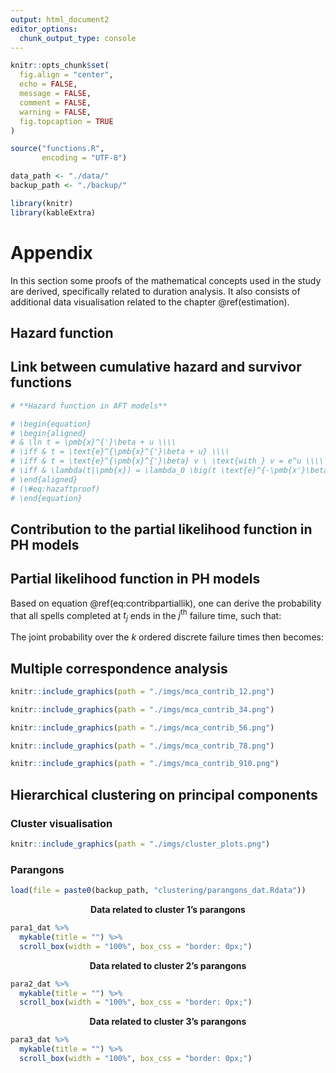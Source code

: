 ```yaml
---
output: html_document2
editor_options: 
  chunk_output_type: console
---
```


```r
knitr::opts_chunk$set(
  fig.align = "center", 
  echo = FALSE, 
  message = FALSE, 
  comment = FALSE, 
  warning = FALSE, 
  fig.topcaption = TRUE
)
```

```r
source("functions.R", 
       encoding = "UTF-8")
```

```r
data_path <- "./data/"
backup_path <- "./backup/"
```

```r
library(knitr)
library(kableExtra)
```


# Appendix {-#appendix}

In this section some proofs of the mathematical concepts used in the study are derived, specifically related to duration analysis. It also consists of additional data visualisation related to the chapter \@ref(estimation).

## Hazard function {-}

\begin{equation}    
  \begin{aligned}
  \lambda(t) & = \lim_{\Delta t \to 0} \frac{P\big[t \leq T < t + \Delta t | T \geq t \big]}{\Delta t} \\\\
  & = \lim_{\Delta t \to 0} \frac{P\big[t \leq T < t + \Delta t \big] / P\big[T \geq t  \big]}{\Delta t} \\\\
  & = \lim_{\Delta t \to 0} \frac{\big(F(t+\Delta t)-F(t)\big) / \Delta t}{S(t)} \\\\
  & = \frac{\text{d} F(t) / \text{d} t}{S(t)} \\\\
  & = \frac{f(t)}{S(t)} \\\\
  & = - \frac{\text{d}S(t) / \text{d} t}{S(t)} \\\\
  \lambda(t) & = \frac{-\text{d} \ln \big(S(t)\big)}{\text{d} t}
  \end{aligned}
  (\#eq:hazfunproof)
\end{equation}


## Link between cumulative hazard and survivor functions {-}

\begin{equation}
  \begin{aligned}
       & \Lambda(t) = \int_{0}^{t} \lambda(s)ds \\\\
  \iff & \Lambda(t) = \int_{0}^{t} \frac{f(s)}{S(s)}ds \\\\
  \iff & \Lambda(t) = -\ln \big(S(t)\big) \\\\
  \iff & S(t) = \exp \big(-\Lambda(t)\big)
  \end{aligned}
  (\#eq:linksurvcumhaz)
\end{equation}

```r
# **Hazard function in AFT models**

# \begin{equation}
# \begin{aligned}
# & \ln t = \pmb{x}^{'}\beta + u \\\\
# \iff & t = \text{e}^{\pmb{x}^{'}\beta + u} \\\\
# \iff & t = \text{e}^{\pmb{x}^{'}\beta} v \ \text{with } v = e^u \\\\
# \iff & \lambda(t|\pmb{x}) = \lambda_0 \big(t \text{e}^{-\pmb{x'}\beta} \big) \text{e}^{\pmb{x'}\beta} \ \text{with } v = t \text{e}^{-\pmb{x'}\beta}
# \end{aligned}
# (\#eq:hazaftproof)
# \end{equation}
```

## Contribution to the partial likelihood function in PH models {-}

\begin{equation}
\begin{aligned}
  \mathbb{P}\big[T_j = t_j | R(t_j) \big] & = \frac{\mathbb{P}\big[T_j = t_j | T_j \geq t_j \big]}{\sum_{l \in R(t_j)} \ \mathbb{P}\big[T_l = t_l | T_l \geq t_j \big]} \\\\
  & = \frac{\lambda_j(t_j|\mathrm{x_j}, \beta)}{\sum_{l \in R(t_j)} \ \lambda_l(t_l|\mathrm{x_l}, \beta)} \\\\
  & = \frac{\lambda_0 (t_j, \alpha)\phi(\mathrm{x_j}, \beta)}{\sum_{l \in R(t_j)} \ \lambda_0 (t_j, \alpha)\phi(\mathrm{x_l}, \beta)} \\\\
  \mathbb{P}\big[T_j = t_j | R(t_j) \big] & = \frac{\phi(\mathrm{x_j}, \beta)}{\sum_{l \in R(t_j)} \phi(\mathrm{x_l}, \beta)}
\end{aligned}
(\#eq:contribpartiallikproof)
\end{equation}

## Partial likelihood function in PH models {-}

Based on equation \@ref(eq:contribpartiallik), one can derive the probability that all spells completed at $t_j$ ends in the $j^{\text{th}}$ failure time, such that:

\begin{equation}
\begin{aligned}
  \mathcal{L}_{p,\ t_j} & = \mathbb{P}\big[T_1 = t_j, \dots, T_{d_j} = t_j \ | \ R(t_j)\big] \\\\
  & = \Pi_{m \in D(t_j)} \ \mathbb{P}\big[T_m = t_j | R(t_j) \big] \\\\
  & = \Pi_{m \in D(t_j)} \ \frac{\phi(\mathrm{x_m}, \beta)}{\sum_{l \in R(t_j)} \phi(\mathrm{x_l}, \beta)} \\\\
  & = \Pi_{m \in D(t_j)} \ \phi(\mathrm{x_m}, \beta) \times \Pi_{m \in D(t_j)} \ \frac{1}{\sum_{l \in R(t_j)} \phi(\mathrm{x_l}, \beta)} \\\\
  \mathcal{L}_{p,\ t_j} & = \frac{\Pi_{m \in D(t_j)} \ \phi(\mathrm{x_m}, \beta)}{\Big[\sum_{l \in R(t_j)} \phi(\mathrm{x_l}, \beta)\Big]^{d_j}}
\end{aligned}
(\#eq:partlikproof)
\end{equation}

The joint probability over the $k$ ordered discrete failure times then becomes: 

\begin{equation}
\begin{aligned}
  \mathcal{L}_p & = \Pi_{j=1}^{k} \ \mathcal{L}_{p,\ t_j} \\\\
  \mathcal{L}_p & = \Pi_{j=1}^{k} \ \frac{\Pi_{m \in D(t_j)} \ \phi(\mathrm{x_m}, \beta)}{\Big[\sum_{l \in R(t_j)} \phi(\mathrm{x_l}, \beta)\Big]^{d_j}}
\end{aligned}
(\#eq:partlikproofbis)
\end{equation}

## Multiple correspondence analysis {-#mcaappendix}

```r
knitr::include_graphics(path = "./imgs/mca_contrib_12.png")
```

```r
knitr::include_graphics(path = "./imgs/mca_contrib_34.png")
```

```r
knitr::include_graphics(path = "./imgs/mca_contrib_56.png")
```

```r
knitr::include_graphics(path = "./imgs/mca_contrib_78.png")
```

```r
knitr::include_graphics(path = "./imgs/mca_contrib_910.png")
```

## Hierarchical clustering on principal components {-}

### Cluster visualisation {-}

```r
knitr::include_graphics(path = "./imgs/cluster_plots.png")
```

### Parangons {-}

```r
load(file = paste0(backup_path, "clustering/parangons_dat.Rdata"))
```

<center><b>Data related to cluster 1's parangons</b></center>

```r
para1_dat %>%
  mykable(title = "") %>%
  scroll_box(width = "100%", box_css = "border: 0px;")
```

<center><b>Data related to cluster 2's parangons</b></center>

```r
para2_dat %>%
  mykable(title = "") %>%
  scroll_box(width = "100%", box_css = "border: 0px;")
```

<center><b>Data related to cluster 3's parangons</b></center>

```r
para3_dat %>%
  mykable(title = "") %>%
  scroll_box(width = "100%", box_css = "border: 0px;")
```






